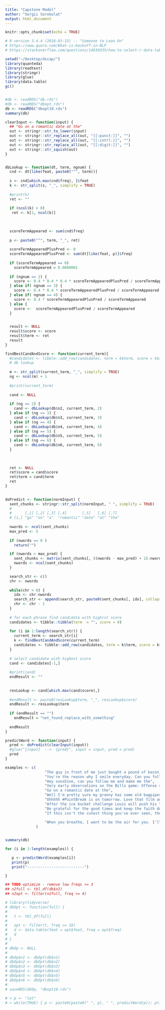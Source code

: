 ```yaml
---
title: "Capstone Model"
author: "Sergii Sorokolat"
output: html_document
---
```


```r
knitr::opts_chunk$set(echo = TRUE)
```
```r

# R version 3.4.4 (2018-03-15) -- "Someone to Lean On"
# https://www.quora.com/What-is-backoff-in-NLP
# https://stackoverflow.com/questions/14630335/how-to-select-r-data-table-rows-based-on-substring-match-a-la-sql-like

setwd("~/Desktop/dscap/")
library(quanteda)
library(readtext)
library(stringr)
library(glue)
library(data.table)
gc()


#db <- readRDS("db.rds")
#db <- readRDS("dbopt.rds")
db <- readRDS("dbopt10.rds")
summary(db)
```


```r

clearInput <- function(input) {
  ## "Go on a romantic date at the"
  out <- stringr::str_to_lower(input)
  out <- stringr::str_replace_all(out, "[[:punct:]]", "")
  out <- stringr::str_replace_all(out, "[[:cntrl:]]", "")
  out <- stringr::str_replace_all(out, "[[:digit:]]", "")
  out <- stringr::str_squish(out)
}


dbLookup <- function(dt, term, ngnum) {
  cnd <- dt[like(feat, paste0("^", term))]
  
  s <- cnd[which.max(cnd$freq), ]$feat
  k <- str_split(s, "_", simplify = TRUE)
  
  #print(k)
  ret <- ""
  
  if (ncol(k) > 0)
   ret <- k[1, ncol(k)]
  
  
  
  scoreTermAppeared <- sum(cnd$freq)
  
  p <- paste0("^", term, "_", ret)
  
  scoreTermAppearedPlusPred <- 0
  scoreTermAppearedPlusPred <- sum(dt[like(feat, p)]$freq)
  
  if (scoreTermAppeared == 0)
    scoreTermAppeared = 0.0000001
  
  if (ngnum == 2) {
    score <- 0.4 * 0.4 * 0.4 * scoreTermAppearedPlusPred / scoreTermAppeared
  } else if( ngnum == 3) {
    score <- 0.4 * 0.4 * scoreTermAppearedPlusPred / scoreTermAppeared
  } else if( ngnum == 4) {
    score <- 0.4 * scoreTermAppearedPlusPred / scoreTermAppeared
  } else {
    score <-  scoreTermAppearedPlusPred / scoreTermAppeared
  }

  
  result <- NULL
  result$score <- score
  result$term <- ret
  result
}

findBestCandAndScore <- function(current_term){
  #candidates <- tibble::add_row(candidates, term = k$term, score = k$score)
  # db lookup
  
  m <- str_split(current_term, "_", simplify = TRUE)
  ng <- ncol(m) + 1
  
  #print(current_term)
  
  cand <- NULL
  
  if (ng == 2) {
    cand <- dbLookup(db$n2, current_term, 2)
  } else if (ng == 3) {
    cand <- dbLookup(db$n3, current_term, 3)
  } else if (ng == 4) {
    cand <- dbLookup(db$n4, current_term, 4)
  } else if (ng == 5) {
    cand <- dbLookup(db$n5, current_term, 5) 
  } else if (ng == 6) {
    cand <- dbLookup(db$n6, current_term, 6)
  }
  
  
  
  ret <- NULL
  ret$score = cand$score
  ret$term = cand$term
  ret
}
    

doPredict <- function(normInput) {
  sent_chunks <- stringr::str_split(normInput, " ", simplify = TRUE)
  # 
  #      [,1] [,2] [,3] [,4]       [,5]   [,6] [,7] 
  # [1,] "go" "on" "a"  "romantic" "date" "at" "the"
  
  nwords <- ncol(sent_chunks)
  max_pred <- 5
    
  if (nwords == 0 )
    return("")

  if (nwords > max_pred) {
    sent_chunks <- matrix(sent_chunks[, ((nwords - max_pred) + 1):nwords], nrow = 1)
    nwords <- ncol(sent_chunks)
  }

  search_str <- c()
  chr <- nwords
  
  while(chr > 0) {
    idx <- chr:nwords
    search_str <- append(search_str, paste0(sent_chunks[, idx], collapse = "_"))
    chr <- chr - 1
  }
  
  # for each phrase find candidate with highrst score
  candidates <- tibble::tibble(term  = "", score = 0)
  
  for (i in 1:length(search_str)) {
    current_term <- search_str[i]
    k <- findBestCandAndScore(current_term)
    candidates <- tibble::add_row(candidates, term = k$term, score = k$score)
  }
  
  # select candidate with highest score
  cand <- candidates[-1,]
  
  #print(cand)
  endResult <- ""
  
  
  resLookup <- cand[which.max(cand$score),]
  
  #endResult <- paste0(resLookup$term, "_", resLookup$score)
  endResult <- resLookup$term
  
  if (endResult == "")
    endResult = "not_found_replace_with_something"
  
  endResult
}

predictWord <- function(input) {
  pred <- doPredict(clearInput(input))
  #glue("{input}  -->  {pred}", input = input, pred = pred)
  pred
}
```






```r


examples <- c(
                  "The guy in front of me just bought a pound of bacon, a bouquet, and a case of",
                  "You're the reason why I smile everyday. Can you follow me please? It would mean the",
                  "Hey sunshine, can you follow me and make me the",
                  "Very early observations on the Bills game: Offense still struggling but the",
                  "Go on a romantic date at the",
                  "Well I'm pretty sure my granny has some old bagpipes in her garage I'll dust them off and be on my",
                  "Ohhhhh #PointBreak is on tomorrow. Love that film and haven't seen it in quite some",
                  "After the ice bucket challenge Louis will push his long wet hair out of his eyes with his little",
                  "Be grateful for the good times and keep the faith during the",
                  "If this isn't the cutest thing you've ever seen, then you must be",
                  
                  "When you breathe, I want to be the air for you. I'll be there for you, I'd live and I'd"
              )


summary(db)

for (i in 1:length(examples)) {

   p <- predictWord(examples[i])
   print(p)
   print("--------------------------")

}

## TODO optimize - remove low freqs <= 3
## n2full <- tbl_df(db$n2)
## n2opt <- filter(n2full, freq >= 4)

# library(tidyverse)
# dbOpt <- function(full) {
# 
#   t <- tbl_df(full)
# 
#   opt <- filter(t, freq >= 10)
#   d <- data.table(feat = opt$feat, freq = opt$freq)
#   d
# }
# 
# dbOp <- NULL
# 
# dbOp$n1 <- dbOpt(db$n1)
# dbOp$n2 <- dbOpt(db$n2)
# dbOp$n3 <- dbOpt(db$n3)
# dbOp$n4 <- dbOpt(db$n4)
# dbOp$n5 <- dbOpt(db$n5)
# dbOp$n6 <- dbOpt(db$n6)
# 
# saveRDS(dbOp, "dbopt10.rds")
  
# > p <- "let"
# > while(TRUE) { p <- paste0(paste0(" ", p), " ", predictWord(p)); print(p) }
```








